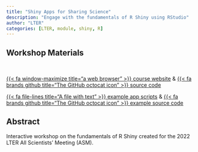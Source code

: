 ```yaml
---
title: "Shiny Apps for Sharing Science"
description: "Engage with the fundamentals of R Shiny using RStudio"
author: "LTER"
categories: [LTER, module, shiny, R]
---
```


## Workshop Materials

<br>

::: {.center-text .body-text-l}
[{{< fa window-maximize title="a web browser" >}} course website](https://njlyon0.github.io/asm-2022_shiny-workshop/){target="_blank"} & [{{< fa brands github title="The GitHub octocat icon" >}} source code](https://github.com/njlyon0/asm-2022_shiny-workshop-examples){target="_blank"}


[{{< fa file-lines title="A file with text" >}} example app scripts ](https://github.com/njlyon0/asm-2022_shiny-workshop-examples){target="_blank"} & [{{< fa brands github title="The GitHub octocat icon" >}} example source code](https://github.com/njlyon0/asm-2022_shiny-workshop-examples){target="_blank"}

:::

## Abstract

Interactive workshop on the fundamentals of R Shiny created for the 2022 LTER All Scientists' Meeting (ASM).

